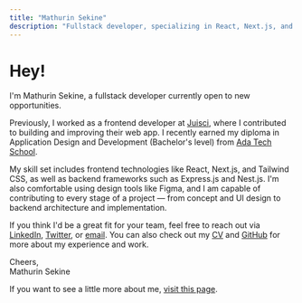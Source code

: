 ```yaml
---
title: "Mathurin Sekine"
description: "Fullstack developer, specializing in React, Next.js, and modern web technologies."
---
```


# Hey!

I'm Mathurin Sekine, a fullstack developer currently open to new opportunities.

Previously, I worked as a frontend developer at [Juisci](https://juisci.com), where I contributed to building and improving their web app. I recently earned my diploma in Application Design and Development (Bachelor's level) from [Ada Tech School](https://adatechschool.fr/).

My skill set includes frontend technologies like React, Next.js, and Tailwind CSS, as well as backend frameworks such as Express.js and Nest.js. I'm also comfortable using design tools like Figma, and I am capable of contributing to every stage of a project — from concept and UI design to backend architecture and implementation.

If you think I'd be a great fit for your team, feel free to reach out via [LinkedIn](https://www.linkedin.com/in/mathurinsekine/), [Twitter](https://x.com/mathurin_sekine), or [email](mailto:mathurinsekine@gmail.com). You can also check out my [CV](https://drive.google.com/file/d/1UCXUY5eaDHlGNqP18yvHJ3Bli5_bo5YA/view?usp=sharing) and [GitHub](https://github.com/lemathurin) for more about my experience and work.

Cheers,<br />
Mathurin Sekine

If you want to see a little more about me, [visit this page](/canvas).
